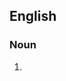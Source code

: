 {{also|Gigapascals|giga-pascals}}

==English==

===Noun===
{{head|en|noun form}}

# {{plural of|gigapascal|lang=en}}